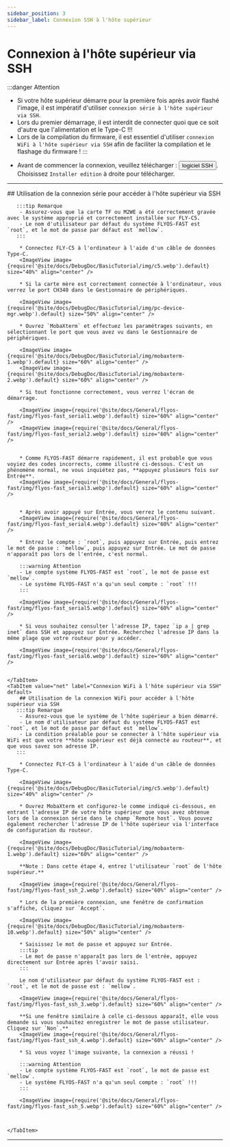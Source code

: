 ```yaml
---
sidebar_position: 3
sidebar_label: Connexion SSH à l'hôte supérieur
---
```


# Connexion à l'hôte supérieur via SSH

:::danger Attention
- Si votre hôte supérieur démarre pour la première fois après avoir flashé l'image, il est impératif d'utiliser `connexion série à l'hôte supérieur via SSH`.
- Lors du premier démarrage, il est interdit de connecter quoi que ce soit d'autre que l'alimentation et le Type-C !!!
- Lors de la compilation du firmware, il est essentiel d'utiliser `connexion WiFi à l'hôte supérieur via SSH` afin de faciliter la compilation et le flashage du firmware !
:::

* Avant de commencer la connexion, veuillez télécharger : <Button variant="contained" disableElevation component="a" rel="noopener" href="https://mobaxterm.mobatek.net/download-home-edition.html ">logiciel SSH</Button>. Choisissez `Installer edition` à droite pour télécharger.

---

<Tabs>
    <TabItem value="serial" label="Connexion série à l'hôte supérieur via SSH" default>
        ## Utilisation de la connexion série pour accéder à l'hôte supérieur via SSH

       :::tip Remarque
        - Assurez-vous que la carte TF ou M2WE a été correctement gravée avec le système approprié et correctement installée sur FLY-C5.
        - Le nom d'utilisateur par défaut du système FLYOS-FAST est `root`, et le mot de passe par défaut est `mellow`.
       :::

        * Connectez FLY-C5 à l'ordinateur à l'aide d'un câble de données Type-C.
        <ImageView image={require('@site/docs/DebugDoc/BasicTutorial/img/c5.webp').default} size="40%" align="center" />

        * Si la carte mère est correctement connectée à l'ordinateur, vous verrez le port CH340 dans le Gestionnaire de périphériques.

        <ImageView image={require('@site/docs/DebugDoc/BasicTutorial/img/pc-device-mgr.webp').default} size="50%" align="center" />

        * Ouvrez `MobaXterm` et effectuez les paramétrages suivants, en sélectionnant le port que vous avez vu dans le Gestionnaire de périphériques.

        <ImageView image={require('@site/docs/DebugDoc/BasicTutorial/img/mobaxterm-1.webp').default} size="60%" align="center" />
        <ImageView image={require('@site/docs/DebugDoc/BasicTutorial/img/mobaxterm-2.webp').default} size="60%" align="center" />

        * Si tout fonctionne correctement, vous verrez l'écran de démarrage.

        <ImageView image={require('@site/docs/General/flyos-fast/img/flyos-fast_serial1.webp').default} size="60%" align="center" />  
        <ImageView image={require('@site/docs/General/flyos-fast/img/flyos-fast_serial2.webp').default} size="60%" align="center" />


        * Comme FLYOS-FAST démarre rapidement, il est probable que vous voyiez des codes incorrects, comme illustré ci-dessous. C'est un phénomène normal, ne vous inquiétez pas, **appuyez plusieurs fois sur Entrée**.
        <ImageView image={require('@site/docs/General/flyos-fast/img/flyos-fast_serial3.webp').default} size="60%" align="center" />


        * Après avoir appuyé sur Entrée, vous verrez le contenu suivant.
        <ImageView image={require('@site/docs/General/flyos-fast/img/flyos-fast_serial4.webp').default} size="60%" align="center" />

        * Entrez le compte : `root`, puis appuyez sur Entrée, puis entrez le mot de passe : `mellow`, puis appuyez sur Entrée. Le mot de passe n'apparaît pas lors de l'entrée, c'est normal.

        :::warning Attention 
        - Le compte système FLYOS-FAST est `root`, le mot de passe est `mellow`.
        - Le système FLYOS-FAST n'a qu'un seul compte : `root` !!!
        :::

        <ImageView image={require('@site/docs/General/flyos-fast/img/flyos-fast_serial5.webp').default} size="60%" align="center" />

        * Si vous souhaitez consulter l'adresse IP, tapez `ip a | grep inet` dans SSH et appuyez sur Entrée. Recherchez l'adresse IP dans la même plage que votre routeur pour y accéder.

        <ImageView image={require('@site/docs/General/flyos-fast/img/flyos-fast_serial6.webp').default} size="60%" align="center" />


    </TabItem>
    <TabItem value="net" label="Connexion WiFi à l'hôte supérieur via SSH" default>
        ## Utilisation de la connexion WiFi pour accéder à l'hôte supérieur via SSH
       :::tip Remarque
        - Assurez-vous que le système de l'hôte supérieur a bien démarré.
        - Le nom d'utilisateur par défaut du système FLYOS-FAST est `root`, et le mot de passe par défaut est `mellow`.
        - La condition préalable pour se connecter à l'hôte supérieur via WiFi est que votre **hôte supérieur est déjà connecté au routeur**, et que vous savez son adresse IP.
       :::

        * Connectez FLY-C5 à l'ordinateur à l'aide d'un câble de données Type-C.

        <ImageView image={require('@site/docs/DebugDoc/BasicTutorial/img/c5.webp').default} size="40%" align="center" />

        * Ouvrez MobaXterm et configurez-le comme indiqué ci-dessous, en entrant l'adresse IP de votre hôte supérieur que vous avez obtenue lors de la connexion série dans le champ `Remote host`. Vous pouvez également rechercher l'adresse IP de l'hôte supérieur via l'interface de configuration du routeur.

        <ImageView image={require('@site/docs/DebugDoc/BasicTutorial/img/mobaxterm-1.webp').default} size="60%" align="center" />

        **Note : Dans cette étape 4, entrez l'utilisateur `root` de l'hôte supérieur.**

        <ImageView image={require('@site/docs/General/flyos-fast/img/flyos-fast_ssh_2.webp').default} size="60%" align="center" />

        * Lors de la première connexion, une fenêtre de confirmation s'affiche, cliquez sur `Accept`.

        <ImageView image={require('@site/docs/DebugDoc/BasicTutorial/img/mobaxterm-10.webp').default} size="50%" align="center" />

        * Saisissez le mot de passe et appuyez sur Entrée.
        :::tip
        - Le mot de passe n'apparaît pas lors de l'entrée, appuyez directement sur Entrée après l'avoir saisi.
        :::
        
        Le nom d'utilisateur par défaut du système FLYOS-FAST est : `root`, et le mot de passe est : `mellow`.

        <ImageView image={require('@site/docs/General/flyos-fast/img/flyos-fast_ssh_3.webp').default} size="60%" align="center" />

        **Si une fenêtre similaire à celle ci-dessous apparaît, elle vous demande si vous souhaitez enregistrer le mot de passe utilisateur. Cliquez sur `Non`.**
        <ImageView image={require('@site/docs/General/flyos-fast/img/flyos-fast_ssh_4.webp').default} size="60%" align="center" />

        * Si vous voyez l'image suivante, la connexion a réussi !

        :::warning Attention 
        - Le compte système FLYOS-FAST est `root`, le mot de passe est `mellow`.
        - Le système FLYOS-FAST n'a qu'un seul compte : `root` !!!
        :::

        <ImageView image={require('@site/docs/General/flyos-fast/img/flyos-fast_ssh_5.webp').default} size="60%" align="center" />



    </TabItem>
</Tabs>

----
